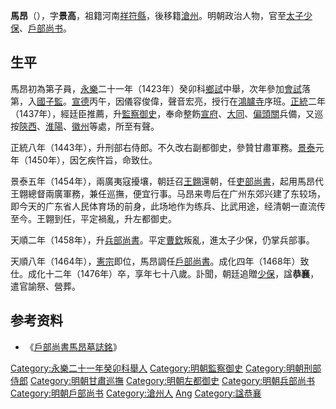 '''馬昂'''（{{bd|1399年||1476年||catIdx=Ma馬}}），字'''景高'''，祖籍河南[[祥符縣|祥符縣]]，後移籍[[滄州|滄州]]。明朝政治人物，官至[[太子少保|太子少保]]、[[戶部尚书|戶部尚书]]。

==生平==
馬昂初為第子員，[[永樂_(明朝)|永樂]]二十一年（1423年）癸卯科[[鄉試|鄉試]]中舉，次年參加[[會試|會試]]落第，入[[國子監|國子監]]。[[宣德|宣德]]丙午，因儀容俊偉，聲音宏亮，授行在[[鴻臚寺|鴻臚寺]]序班。[[正統_(明朝)|正統]]二年（1437年），經廷臣推薦，升[[監察御史|監察御史]]，奉命整飭[[宣府|宣府]]、[[大同市|大同]]、[[偏頭關|偏頭關]]兵備，又巡按[[陝西|陝西]]、[[淮陽|淮陽]]、[[徽州|徽州]]等處，所至有聲。

正統八年（1443年），升刑部右侍郎。不久改右副都御史，參贊甘肅軍務。[[景泰_(明)|景泰]]元年（1450年），因乞疾忤旨，命致仕。

景泰五年（1454年），兩廣夷寇擾壤，朝廷召[[王翺|王翺]]還朝，任[[吏部尚書|吏部尚書]]，起用馬昂代王翺總督兩廣軍務，兼任巡撫，便宜行事。马昂来粤后在广州东郊兴建了东较场，即今天的广东省人民体育场的前身，此场地作为练兵、比武用途，经清朝一直流传至今。王翺到任，平定禍亂，升左都御史。

天順二年（1458年），升[[兵部尚書|兵部尚書]]。平定[[曹欽|曹欽]]叛亂，進太子少保，仍掌兵部事。

天順八年（1464年），[[明憲宗|憲宗]]即位，馬昂調任[[戶部尚書|戶部尚書]]。成化四年（1468年）致仕。成化十二年（1476年）卒，享年七十八歲。訃聞，朝廷追贈[[少保|少保]]，諡'''恭襄'''，遣官諭祭、營葬。

==参考资料==
*《[[s:戶部尚書馬昂墓誌銘|戶部尚書馬昂墓誌銘]]》

{{start box}}
{{s-off}}
{{succession box|[[陳汝言|陳汝言]]|[[王竑|王竑]]|[[明朝兵部尚書|明朝兵部尚書]]|1458年-1464年}}
{{succession box|[[年富|年富]]|[[楊鼎|楊鼎]]|[[明朝戶部尚書|明朝戶部尚書]]|1464年-1468年}}
{{end box}}
{{DEFAULTSORT:Ma馬}}
[[Category:永樂二十一年癸卯科舉人|Category:永樂二十一年癸卯科舉人]]
[[Category:明朝監察御史|Category:明朝監察御史]]
[[Category:明朝刑部侍郎|Category:明朝刑部侍郎]]
[[Category:明朝甘肅巡撫|Category:明朝甘肅巡撫]]
[[Category:明朝左都御史|Category:明朝左都御史]]
[[Category:明朝兵部尚书|Category:明朝兵部尚书]]
[[Category:明朝戶部尚书|Category:明朝戶部尚书]]
[[Category:滄州人|Category:滄州人]]
[[Category:馬姓|Ang]]
[[Category:諡恭襄|Category:諡恭襄]]